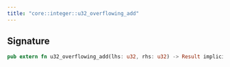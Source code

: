 ```yaml
---
title: "core::integer::u32_overflowing_add"
---
```






## Signature

```rust
pub extern fn u32_overflowing_add(lhs: u32, rhs: u32) -> Result implicits(RangeCheck) nopanic;
```



